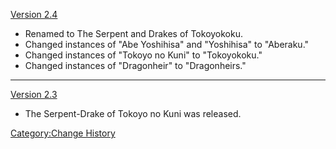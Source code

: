 [[Version 2.4]]
* Renamed to The Serpent and Drakes of Tokoyokoku.
* Changed instances of "Abe Yoshihisa" and "Yoshihisa" to "Aberaku."
* Changed instances of "Tokoyo no Kuni" to "Tokoyokoku."
* Changed instances of "Dragonheir" to "Dragonheirs."
----
[[Version 2.3]]
* The Serpent-Drake of Tokoyo no Kuni was released.
<noinclude>[[Category:Change History]]</noinclude>